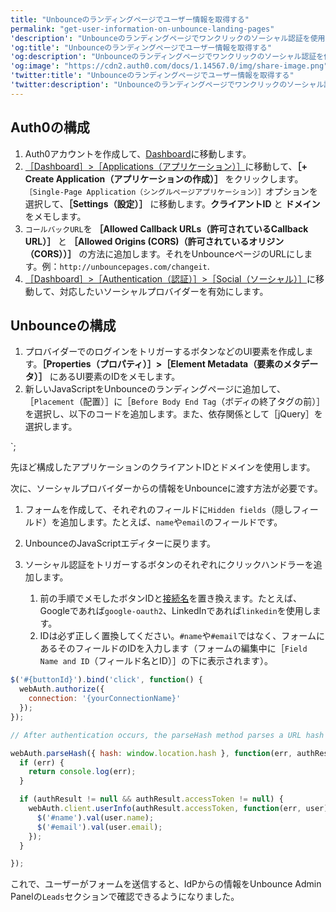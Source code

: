 ```yaml
---
title: "Unbounceのランディングページでユーザー情報を取得する"
permalink: "get-user-information-on-unbounce-landing-pages"
'description': "Unbounceのランディングページでワンクリックのソーシャル認証を使用してユーザー情報を取得する方法について説明します。"
'og:title': "Unbounceのランディングページでユーザー情報を取得する"
'og:description': "Unbounceのランディングページでワンクリックのソーシャル認証を使用してユーザー情報を取得する方法について説明します。"
'og:image': "https://cdn2.auth0.com/docs/1.14567.0/img/share-image.png"
'twitter:title': "Unbounceのランディングページでユーザー情報を取得する"
'twitter:description': "Unbounceのランディングページでワンクリックのソーシャル認証を使用してユーザー情報を取得する方法について説明します。"
---
```



## Auth0の構成

1. Auth0アカウントを作成して、[Dashboard](https://manage.auth0.com/#)に移動します。
2. [［Dashboard］>［Applications（アプリケーション）］](https://manage.auth0.com/#/applications)に移動して、**［+ Create Application（アプリケーションの作成）］** をクリックします。`［Single-Page Application（シングルページアプリケーション）］`オプションを選択して、**［Settings（設定）］** に移動します。**クライアントID** と **ドメイン** をメモします。
3. `コールバックURL`を **［Allowed Callback URLs（許可されているCallback URL）］** と **［Allowed Origins (CORS)（許可されているオリジン（CORS））］** の方法に追加します。それをUnbounceページのURLにします。例：`http://unbouncepages.com/changeit`.
4. [［Dashboard］>［Authentication（認証）］>［Social（ソーシャル）］](https://manage.auth0.com/#/connections/social)に移動して、対応したいソーシャルプロバイダーを有効にします。

## Unbounceの構成

1. プロバイダーでのログインをトリガーするボタンなどのUI要素を作成します。**［Properties（プロパティ）］>［Element Metadata（要素のメタデータ）］** にあるUI要素のIDをメモします。
2. 新しいJavaScriptをUnbounceのランディングページに追加して、［`Placement`（配置）］に［`Before Body End Tag`（ボディの終了タグの前）］を選択し、以下のコードを追加します。また、依存関係として［jQuery］を選択します。

<script type="application/javascript">
  var webAuth = new auth0.WebAuth({
    domain:       '{yourDomain}',
    clientID:     '{yourClientId}',
    audience: 'https://{yourClientId}/userinfo'
    redirectUri:  '{yourUnbouncePageUrl}', // e.g http://unbouncepages.com/changeit
    scope: 'openid profile email',
    responseType: 'token id_token',
  });
</script>`;

<AuthCodeBlock children={codeExample} language="html" />

先ほど構成したアプリケーションのクライアントIDとドメインを使用します。

次に、ソーシャルプロバイダーからの情報をUnbounceに渡す方法が必要です。

1. フォームを作成して、それぞれのフィールドに`Hidden fields`（隠しフィールド）を追加します。たとえば、`name`や`email`のフィールドです。
2. UnbounceのJavaScriptエディターに戻ります。
3. ソーシャル認証をトリガーするボタンのそれぞれにクリックハンドラーを追加します。

   1. 前の手順でメモしたボタンIDと[接続名](/docs/ja-jp/authenticate/identity-providers/locate-the-connection-id)を置き換えます。たとえば、Googleであれば`google-oauth2`、LinkedInであれば`linkedin`を使用します。
   2. IDは必ず正しく置換してください。`#name`や`#email`ではなく、フォームにあるそのフィールドのIDを入力します（フォームの編集中に［`Field Name and ID`（フィールド名とID）］の下に表示されます）。

```javascript lines
$('#{buttonId}').bind('click', function() { 
  webAuth.authorize({
    connection: '{yourConnectionName}'
  });
});

// After authentication occurs, the parseHash method parses a URL hash fragment to extract the result of an Auth0 authentication response.

webAuth.parseHash({ hash: window.location.hash }, function(err, authResult) { 
  if (err) { 
    return console.log(err); 
  }

  if (authResult != null && authResult.accessToken != null) {
    webAuth.client.userInfo(authResult.accessToken, function(err, user) {
      $('#name').val(user.name); 
      $('#email').val(user.email); 
    }); 
  } 

});
```

これで、ユーザーがフォームを送信すると、<Tooltip data-tooltip-id="react-containers-DefinitionTooltip-2" href="/docs/ja-jp/glossary?term=idp" tip="IDプロバイダー（IdP）: デジタルIDを保存および管理するサービス。" cta="用語集の表示">IdP</Tooltip>からの情報をUnbounce Admin Panelの`Leads`セクションで確認できるようになりました。